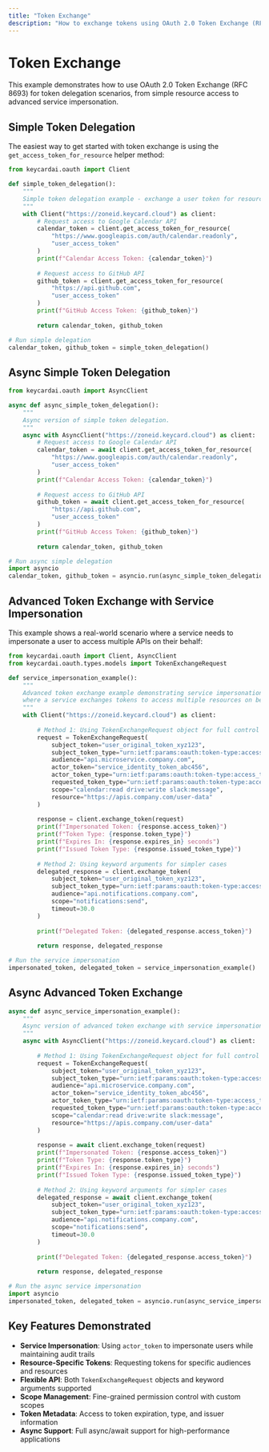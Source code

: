 ```yaml
---
title: "Token Exchange"
description: "How to exchange tokens using OAuth 2.0 Token Exchange (RFC 8693)"
---
```


# Token Exchange

This example demonstrates how to use OAuth 2.0 Token Exchange (RFC 8693) for token delegation scenarios, from simple resource access to advanced service impersonation.

## Simple Token Delegation

The easiest way to get started with token exchange is using the `get_access_token_for_resource` helper method:

```python
from keycardai.oauth import Client

def simple_token_delegation():
    """
    Simple token delegation example - exchange a user token for resource-specific access.
    """
    with Client("https://zoneid.keycard.cloud") as client:
        # Request access to Google Calendar API
        calendar_token = client.get_access_token_for_resource(
            "https://www.googleapis.com/auth/calendar.readonly",
            "user_access_token"
        )
        print(f"Calendar Access Token: {calendar_token}")
        
        # Request access to GitHub API
        github_token = client.get_access_token_for_resource(
            "https://api.github.com",
            "user_access_token"
        )
        print(f"GitHub Access Token: {github_token}")
        
        return calendar_token, github_token

# Run simple delegation
calendar_token, github_token = simple_token_delegation()
```

## Async Simple Token Delegation

```python
from keycardai.oauth import AsyncClient

async def async_simple_token_delegation():
    """
    Async version of simple token delegation.
    """
    async with AsyncClient("https://zoneid.keycard.cloud") as client:
        # Request access to Google Calendar API
        calendar_token = await client.get_access_token_for_resource(
            "https://www.googleapis.com/auth/calendar.readonly",
            "user_access_token"
        )
        print(f"Calendar Access Token: {calendar_token}")
        
        # Request access to GitHub API
        github_token = await client.get_access_token_for_resource(
            "https://api.github.com",
            "user_access_token"
        )
        print(f"GitHub Access Token: {github_token}")
        
        return calendar_token, github_token

# Run async simple delegation
import asyncio
calendar_token, github_token = asyncio.run(async_simple_token_delegation())
```

## Advanced Token Exchange with Service Impersonation

This example shows a real-world scenario where a service needs to impersonate a user to access multiple APIs on their behalf:

```python
from keycardai.oauth import Client, AsyncClient
from keycardai.oauth.types.models import TokenExchangeRequest

def service_impersonation_example():
    """
    Advanced token exchange example demonstrating service impersonation
    where a service exchanges tokens to access multiple resources on behalf of a user.
    """
    with Client("https://zoneid.keycard.cloud") as client:
        
        # Method 1: Using TokenExchangeRequest object for full control
        request = TokenExchangeRequest(
            subject_token="user_original_token_xyz123",
            subject_token_type="urn:ietf:params:oauth:token-type:access_token",
            audience="api.microservice.company.com",
            actor_token="service_identity_token_abc456", 
            actor_token_type="urn:ietf:params:oauth:token-type:access_token",
            requested_token_type="urn:ietf:params:oauth:token-type:access_token",
            scope="calendar:read drive:write slack:message",
            resource="https://apis.company.com/user-data"
        )
        
        response = client.exchange_token(request)
        print(f"Impersonated Token: {response.access_token}")
        print(f"Token Type: {response.token_type}")
        print(f"Expires In: {response.expires_in} seconds")
        print(f"Issued Token Type: {response.issued_token_type}")
        
        # Method 2: Using keyword arguments for simpler cases
        delegated_response = client.exchange_token(
            subject_token="user_original_token_xyz123",
            subject_token_type="urn:ietf:params:oauth:token-type:access_token",
            audience="api.notifications.company.com",
            scope="notifications:send",
            timeout=30.0
        )
        
        print(f"Delegated Token: {delegated_response.access_token}")
        
        return response, delegated_response

# Run the service impersonation
impersonated_token, delegated_token = service_impersonation_example()
```

## Async Advanced Token Exchange

```python
async def async_service_impersonation_example():
    """
    Async version of advanced token exchange with service impersonation.
    """
    async with AsyncClient("https://zoneid.keycard.cloud") as client:
        
        # Method 1: Using TokenExchangeRequest object for full control
        request = TokenExchangeRequest(
            subject_token="user_original_token_xyz123",
            subject_token_type="urn:ietf:params:oauth:token-type:access_token",
            audience="api.microservice.company.com",
            actor_token="service_identity_token_abc456",
            actor_token_type="urn:ietf:params:oauth:token-type:access_token", 
            requested_token_type="urn:ietf:params:oauth:token-type:access_token",
            scope="calendar:read drive:write slack:message",
            resource="https://apis.company.com/user-data"
        )
        
        response = await client.exchange_token(request)
        print(f"Impersonated Token: {response.access_token}")
        print(f"Token Type: {response.token_type}")
        print(f"Expires In: {response.expires_in} seconds")
        print(f"Issued Token Type: {response.issued_token_type}")
        
        # Method 2: Using keyword arguments for simpler cases
        delegated_response = await client.exchange_token(
            subject_token="user_original_token_xyz123",
            subject_token_type="urn:ietf:params:oauth:token-type:access_token",
            audience="api.notifications.company.com", 
            scope="notifications:send",
            timeout=30.0
        )
        
        print(f"Delegated Token: {delegated_response.access_token}")
        
        return response, delegated_response

# Run the async service impersonation
import asyncio
impersonated_token, delegated_token = asyncio.run(async_service_impersonation_example())
```

## Key Features Demonstrated

- **Service Impersonation**: Using `actor_token` to impersonate users while maintaining audit trails
- **Resource-Specific Tokens**: Requesting tokens for specific audiences and resources
- **Flexible API**: Both `TokenExchangeRequest` objects and keyword arguments supported
- **Scope Management**: Fine-grained permission control with custom scopes
- **Token Metadata**: Access to token expiration, type, and issuer information
- **Async Support**: Full async/await support for high-performance applications